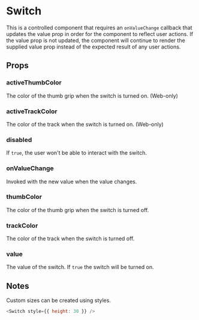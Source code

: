 
<Meta title="Components|Switch" />

# Switch

This is a controlled component that requires an `onValueChange` callback that
updates the value prop in order for the component to reflect user actions. If
the value prop is not updated, the component will continue to render the
supplied value prop instead of the expected result of any user actions.

## Props

<Props of={Stories.ofProps} />

### activeThumbColor

The color of the thumb grip when the switch is turned on. (Web-only)

<Preview withSource='none'>
  <Story name="activeThumbColor">
    <Stories.activeThumbColor />
  </Story>
</Preview>

### activeTrackColor

The color of the track when the switch is turned on. (Web-only)

<Preview withSource='none'>
  <Story name="activeTrackColor">
    <Stories.activeTrackColor />
  </Story>
</Preview>

### disabled

If `true`, the user won't be able to interact with the switch.

<Preview withSource='none'>
  <Story name="disabled">
    <Stories.disabled />
  </Story>
</Preview>

### onValueChange

Invoked with the new value when the value changes.

<Preview withSource='none'>
  <Story name="onValueChange">
    <Stories.onValueChange />
  </Story>
</Preview>

### thumbColor

The color of the thumb grip when the switch is turned off.

<Preview withSource='none'>
  <Story name="thumbColor">
    <Stories.thumbColor />
  </Story>
</Preview>

### trackColor

The color of the track when the switch is turned off.

<Preview withSource='none'>
  <Story name="trackColor">
    <Stories.trackColor />
  </Story>
</Preview>

### value

The value of the switch. If `true` the switch will be turned on.

<Preview withSource='none'>
  <Story name="value">
    <Stories.value />
  </Story>
</Preview>

## Notes

Custom sizes can be created using styles.

```js
<Switch style={{ height: 30 }} />
```

<Preview withSource='none'>
  <Story name="customSize">
    <Stories.customSize />
  </Story>
</Preview>
